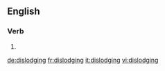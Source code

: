 ==English==

===Verb===
{{head|en}}

# {{present participle of|dislodge|lang=en}}

[[de:dislodging]]
[[fr:dislodging]]
[[it:dislodging]]
[[vi:dislodging]]